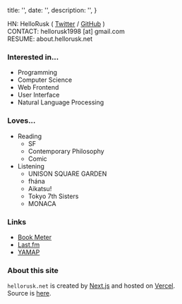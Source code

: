 
  title: '',
  date: '',
  description: '',
}

HN: HelloRusk ( <a href="https://twitter.com/HelloRusk" target="_blank">Twitter</a> / <a href="https://github.com/7ma7X" target="_blank">GitHub</a> )  
CONTACT: hellorusk1998 [at] gmail.com  
RESUME: <Link href="https://about.hellorusk.net" icon color target="_blank">about.hellorusk.net</Link>

### Interested in...

- Programming
- Computer Science
- Web Frontend
- User Interface
- Natural Language Processing

### Loves...

- Reading
  - SF
  - Contemporary Philosophy
  - Comic
- Listening
  - UNISON SQUARE GARDEN
  - fhána
  - Aikatsu!
  - Tokyo 7th Sisters
  - MONACA

### Links

<ul>
  <li>
    <a href="https://bookmeter.com/users/849928/books/read" target="_blank">
      Book Meter
    </a>
  </li>
  <li>
    <a href="https://www.last.fm/ja/user/HelloRusk" target="_blank">
      Last.fm
    </a>
  </li>
  <li>
    <a href="https://yamap.com/users/1227557" target="_blank">
      YAMAP
    </a>
  </li>
</ul>

### About this site

`hellorusk.net` is created by <a href="https://nextjs.org/" target="_blank">Next.js</a> and hosted on <a href="https://vercel.com/" target="_blank">Vercel</a>.  
Source is <a href="https://github.com/7ma7X/hellorusk.net" target="_blank">here</a>.



